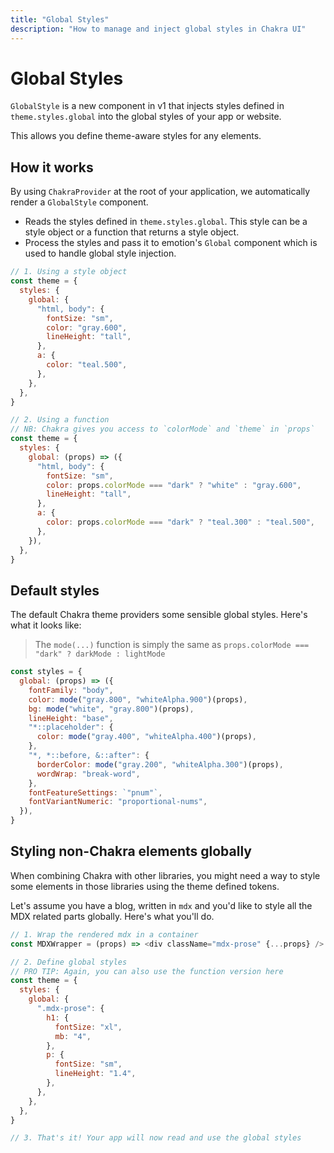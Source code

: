 ```yaml
---
title: "Global Styles"
description: "How to manage and inject global styles in Chakra UI"
---
```


# Global Styles

`GlobalStyle` is a new component in v1 that injects styles defined in
`theme.styles.global` into the global styles of your app or website.

This allows you define theme-aware styles for any elements.

## How it works

By using `ChakraProvider` at the root of your application, we automatically
render a `GlobalStyle` component.

- Reads the styles defined in `theme.styles.global`. This style can be a style
  object or a function that returns a style object.
- Process the styles and pass it to emotion's `Global` component which is used
  to handle global style injection.

```js
// 1. Using a style object
const theme = {
  styles: {
    global: {
      "html, body": {
        fontSize: "sm",
        color: "gray.600",
        lineHeight: "tall",
      },
      a: {
        color: "teal.500",
      },
    },
  },
}

// 2. Using a function
// NB: Chakra gives you access to `colorMode` and `theme` in `props`
const theme = {
  styles: {
    global: (props) => ({
      "html, body": {
        fontSize: "sm",
        color: props.colorMode === "dark" ? "white" : "gray.600",
        lineHeight: "tall",
      },
      a: {
        color: props.colorMode === "dark" ? "teal.300" : "teal.500",
      },
    }),
  },
}
```

## Default styles

The default Chakra theme providers some sensible global styles. Here's what it
looks like:

> The `mode(...)` function is simply the same as
> `props.colorMode === "dark" ? darkMode : lightMode`

```js
const styles = {
  global: (props) => ({
    fontFamily: "body",
    color: mode("gray.800", "whiteAlpha.900")(props),
    bg: mode("white", "gray.800")(props),
    lineHeight: "base",
    "*::placeholder": {
      color: mode("gray.400", "whiteAlpha.400")(props),
    },
    "*, *::before, &::after": {
      borderColor: mode("gray.200", "whiteAlpha.300")(props),
      wordWrap: "break-word",
    },
    fontFeatureSettings: `"pnum"`,
    fontVariantNumeric: "proportional-nums",
  }),
}
```

## Styling non-Chakra elements globally

When combining Chakra with other libraries, you might need a way to style some
elements in those libraries using the theme defined tokens.

Let's assume you have a blog, written in `mdx` and you'd like to style all the
MDX related parts globally. Here's what you'll do.

```js
// 1. Wrap the rendered mdx in a container
const MDXWrapper = (props) => <div className="mdx-prose" {...props} />

// 2. Define global styles
// PRO TIP: Again, you can also use the function version here
const theme = {
  styles: {
    global: {
      ".mdx-prose": {
        h1: {
          fontSize: "xl",
          mb: "4",
        },
        p: {
          fontSize: "sm",
          lineHeight: "1.4",
        },
      },
    },
  },
}

// 3. That's it! Your app will now read and use the global styles
```
